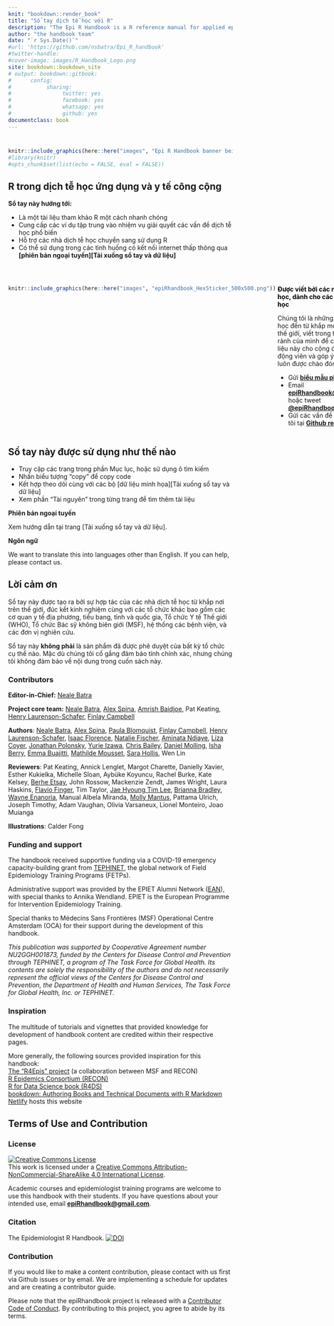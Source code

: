 ```yaml
---
knit: "bookdown::render_book"
title: "Sổ tay dịch tễ học với R"  
description: "The Epi R Handbook is a R reference manual for applied epidemiology and public health."
author: "the handbook team"
date: "`r Sys.Date()`"
#url: 'https://github.com/nsbatra/Epi_R_handbook'
#twitter-handle: 
#cover-image: images/R_Handbook_Logo.png
site: bookdown::bookdown_site
# output: bookdown::gitbook:
#      config:
#           sharing:
#                twitter: yes
#                facebook: yes
#                whatsapp: yes
#                github: yes
documentclass: book
---
```


#  {.unnumbered}

```r
knitr::include_graphics(here::here("images", "Epi R Handbook banner beige 1500x500.png"))
#library(knitr)
#opts_chunk$set(list(echo = FALSE, eval = FALSE))
```

<meta name="description" content="The Epi R Handbook is an R reference manual for applied epidemiology and public health.">

<meta http-equiv="Content-Type" content="text/html; charset=utf-8">

<!-- <span style="color: red;">**THIS IS A DRAFT.  REVIEWERS GIVE FEEDBACK AT THIS [LINK](https://forms.gle/4RNdRRLGx67xW9yq9)**.</span> -->

<!-- <span style="color: darkgreen;">**DO YOU LIKE THIS HANDBOOK? SHOULD SOMETHING BE CHANGED? PLEASE TELL US!**</span> -->

<!-- <form target="_blank" action="https://forms.gle/A5SnRVws7tPD15Js9"> -->

<!--     <input type="submit" value="FEEDBACK" /> -->

<!-- </form> -->

<!-- ======================================================= -->

<!-- ## An R reference manual for applied epidemiology and public health {.unnumbered} -->

<!-- <span style="color: brown;">**The Epi R Handbook is an R reference manual for applied epidemiology and public health.**</span> -->

<!-- ## About this handbook   -->

## R trong dịch tễ học ứng dụng và y tế công cộng {.unnumbered}

**Sổ tay này hướng tới:**

-   Là một tài liệu tham khảo R một cách nhanh chóng\
-   Cung cấp các ví dụ tập trung vào nhiệm vụ giải quyết các vấn đề dịch tễ học phổ biến\
-   Hỗ trợ các nhà dịch tễ học chuyển sang sử dụng R\
-   Có thể sử dụng trong các tình huống có kết nối internet thấp thông qua **[phiên bản ngoại tuyến][Tải xuống sổ tay và dữ liệu]**

<!-- * Use practical epi examples - cleaning case linelists, making transmission chains and epidemic curves, automated reports and dashboards, modeling incidence and making projections, demographic pyramids and rate standardization, record matching, outbreak detection, survey analysis, survival analysis, GIS basics, contact tracing, phylogenetic trees...   -->

<!-- **How is this different than other R books?**   -->

<!-- * It is community-driven - *written for epidemiologists by epidemiologists* in their spare time and leveraging experience in local, national, academic, and emergency settings   -->

<!-- Dual-column created based on the rmarkdown cookbook here: https://bookdown.org/yihui/rmarkdown-cookbook/multi-column.html -->

<br>

::: {style="display: flex;"}
<div>

```r
knitr::include_graphics(here::here("images", "epiRhandbook_HexSticker_500x500.png"))
```

</div>

::: {.col data-latex="{0.05\\textwidth}"}
  <!-- an empty Div (with a white space), serving as
a column separator -->
:::

<div>

[**Được viết bởi các nhà dịch tễ học, dành cho các nhà dịch tễ học**]{style="color: black;"}

Chúng tôi là những nhà dịch tễ học đến từ khắp mọi nơi trên thế giới, viết trong thời gian rảnh của mình để cung cấp tài liệu này cho cộng đồng. Sự động viên và góp ý của bạn luôn được chào đón thông qua:

-   Gửi [**biểu mẫu phản hồi**](https://forms.gle/A5SnRVws7tPD15Js9)\
-   Email [**epiRhandbook\@gmail.com**](mailto:epiRhandbook@gmail.com){.email} hoặc tweet [**\@epiRhandbook**](https://twitter.com/epirhandbook)\
-   Gửi các vấn đề cho chúng tôi tại [**Github repository**](https://github.com/epirhandbook/Epi_R_handbook)

</div>
:::

<!-- ======================================================= -->

## Sổ tay này được sử dụng như thế nào {.unnumbered}

-   Truy cập các trang trong phần Mục lục, hoặc sử dụng ô tìm kiếm
-   Nhấn biểu tượng "copy" để copy code\
-   Kết hợp theo dõi cùng với các bộ [dữ liệu minh họa][Tải xuống sổ tay và dữ liệu]\
-   Xem phần "Tài nguyên" trong từng trang để tìm thêm tài liệu

**Phiên bản ngoại tuyến**

Xem hướng dẫn tại trang [Tải xuống sổ tay và dữ liệu].

**Ngôn ngữ**

We want to translate this into languages other than English. If you can help, please contact us.

<!-- ======================================================= -->

## Lời cảm ơn {.unnumbered}

Sổ tay này được tạo ra bởi sự hợp tác của các nhà dịch tễ học từ khắp nơi trên thế giới, đúc kết kinh nghiệm cùng với các tổ chức khác bao gồm các cơ quan y tế địa phương, tiểu bang, tỉnh và quốc gia, Tổ chức Y tế Thế giới (WHO), Tổ chức Bác sỹ không biên giới (MSF), hệ thống các bệnh viện, và các đơn vị nghiên cứu.

Sổ tay này **không phải** là sản phẩm đã được phê duyệt của bất kỳ tổ chức cụ thể nào. Mặc dù chúng tôi cố gắng đảm bảo tính chính xác, nhưng chúng tôi không đảm bảo về nội dung trong cuốn sách này.

### Contributors {.unnumbered}

**Editor-in-Chief:** [Neale Batra](https://www.linkedin.com/in/neale-batra/)

**Project core team:** [Neale Batra](https://www.linkedin.com/in/neale-batra/), [Alex Spina](https://github.com/aspina7), [Amrish Baidjoe](https://twitter.com/Ammer_B), Pat Keating, [Henry Laurenson-Schafer](https://github.com/henryls1), [Finlay Campbell](https://github.com/finlaycampbell)

**Authors**: [Neale Batra](https://www.linkedin.com/in/neale-batra/), [Alex Spina](https://github.com/aspina7), [Paula Blomquist](https://www.linkedin.com/in/paula-bianca-blomquist-53188186/), [Finlay Campbell](https://github.com/finlaycampbell), [Henry Laurenson-Schafer](https://github.com/henryls1), [Isaac Florence](www.Twitter.com/isaacatflorence), [Natalie Fischer](https://www.linkedin.com/in/nataliefischer211/), [Aminata Ndiaye](https://twitter.com/aminata_fadl), [Liza Coyer](https://www.linkedin.com/in/liza-coyer-86022040/), [Jonathan Polonsky](https://twitter.com/jonny_polonsky), [Yurie Izawa](https://ch.linkedin.com/in/yurie-izawa-a1590319), [Chris Bailey](https://twitter.com/cbailey_58?lang=en), [Daniel Molling](https://www.linkedin.com/in/daniel-molling-4005716a/), [Isha Berry](https://twitter.com/ishaberry2), [Emma Buajitti](https://twitter.com/buajitti), [Mathilde Mousset](https://mathildemousset.wordpress.com/research/), [Sara Hollis](https://www.linkedin.com/in/saramhollis/), Wen Lin

**Reviewers**: Pat Keating, Annick Lenglet, Margot Charette, Danielly Xavier, Esther Kukielka, Michelle Sloan, Aybüke Koyuncu, Rachel Burke, Kate Kelsey, [Berhe Etsay](https://www.linkedin.com/in/berhe-etsay-5752b1154/), John Rossow, Mackenzie Zendt, James Wright, Laura Haskins, [Flavio Finger](ffinger.github.io), Tim Taylor, [Jae Hyoung Tim Lee](https://www.linkedin.com/in/jaehyoungtlee/), [Brianna Bradley](https://www.linkedin.com/in/brianna-bradley-bb8658155), [Wayne Enanoria](https://www.linkedin.com/in/wenanoria), Manual Albela Miranda, [Molly Mantus](https://www.linkedin.com/in/molly-mantus-174550150/), Pattama Ulrich, Joseph Timothy, Adam Vaughan, Olivia Varsaneux, Lionel Monteiro, Joao Muianga

**Illustrations**: Calder Fong

<!-- **Editor-in-Chief:** Neale Batra  -->

<!-- **Project core team:** Neale Batra, Alex Spina, Amrish Baidjoe, Pat Keating, Henry Laurenson-Schafer, Finlay Campbell   -->

<!-- **Authors**: Neale Batra, Alex Spina, Paula Blomquist, Finlay Campbell, Henry Laurenson-Schafer, [Isaac Florence](www.Twitter.com/isaacatflorence), Natalie Fischer, Aminata Ndiaye, Liza Coyer, Jonathan Polonsky, Yurie Izawa, Chris Bailey, Daniel Molling, Isha Berry, Emma Buajitti, Mathilde Mousset, Sara Hollis, Wen Lin   -->

<!-- **Reviewers**: Pat Keating, Mathilde Mousset, Annick Lenglet, Margot Charette, Isha Berry, Paula Blomquist, Natalie Fischer, Daniely Xavier, Esther Kukielka, Michelle Sloan, Aybüke Koyuncu, Rachel Burke, Daniel Molling, Kate Kelsey, Berhe Etsay, John Rossow, Mackenzie Zendt, James Wright, Wayne Enanoria, Laura Haskins, Flavio Finger, Tim Taylor, Jae Hyoung Tim Lee, Brianna Bradley, Manual Albela Miranda, Molly Mantus, Priscilla Spencer, Pattama Ulrich, Joseph Timothy, Adam Vaughan, Olivia Varsaneux, Lionel Monteiro, Joao Muianga   -->

### Funding and support {.unnumbered}

The handbook received supportive funding via a COVID-19 emergency capacity-building grant from [TEPHINET](https://www.tephinet.org/), the global network of Field Epidemiology Training Programs (FETPs).

Administrative support was provided by the EPIET Alumni Network ([EAN](https://epietalumni.net/)), with special thanks to Annika Wendland. EPIET is the European Programme for Intervention Epidemiology Training.

Special thanks to Médecins Sans Frontières (MSF) Operational Centre Amsterdam (OCA) for their support during the development of this handbook.

*This publication was supported by Cooperative Agreement number NU2GGH001873, funded by the Centers for Disease Control and Prevention through TEPHINET, a program of The Task Force for Global Health. Its contents are solely the responsibility of the authors and do not necessarily represent the official views of the Centers for Disease Control and Prevention, the Department of Health and Human Services, The Task Force for Global Health, Inc. or TEPHINET.*

### Inspiration {.unnumbered}

The multitude of tutorials and vignettes that provided knowledge for development of handbook content are credited within their respective pages.

More generally, the following sources provided inspiration for this handbook:\
[The "R4Epis" project](https://r4epis.netlify.app/) (a collaboration between MSF and RECON)\
[R Epidemics Consortium (RECON)](https://www.repidemicsconsortium.org/)\
[R for Data Science book (R4DS)](https://r4ds.had.co.nz/)\
[bookdown: Authoring Books and Technical Documents with R Markdown](https://bookdown.org/yihui/bookdown/)\
[Netlify](https://www.netlify.com) hosts this website

<!-- ### Image credits {-}   -->

<!-- Images in logo from US CDC Public Health Image Library) include [2013 Yemen looking for mosquito breeding sites](https://phil.cdc.gov/Details.aspx?pid=19623), [Ebola virus](https://phil.cdc.gov/Details.aspx?pid=23186), and [Survey in Rajasthan](https://phil.cdc.gov/Details.aspx?pid=19838).   -->

## Terms of Use and Contribution {.unnumbered}

### License {.unnumbered}

<a rel="license" href="http://creativecommons.org/licenses/by-nc-sa/4.0/"><img src="https://i.creativecommons.org/l/by-nc-sa/4.0/88x31.png" alt="Creative Commons License" style="border-width:0"/></a><br />This work is licensed under a <a rel="license" href="http://creativecommons.org/licenses/by-nc-sa/4.0/">Creative Commons Attribution-NonCommercial-ShareAlike 4.0 International License</a>.

Academic courses and epidemiologist training programs are welcome to use this handbook with their students. If you have questions about your intended use, email [**epiRhandbook\@gmail.com**](mailto:epiRhandbook@gmail.com){.email}.

### Citation {.unnumbered}

The Epidemiologist R Handbook. <a rel="license" href="https://zenodo.org/badge/231610102.svg"><img src="https://zenodo.org/badge/231610102.svg" alt="DOI" style="border-width:0"/></a><br />

### Contribution {.unnumbered}

If you would like to make a content contribution, please contact with us first via Github issues or by email. We are implementing a schedule for updates and are creating a contributor guide.

Please note that the epiRhandbook project is released with a [Contributor Code of Conduct](https://contributor-covenant.org/version/2/0/CODE_OF_CONDUCT.html). By contributing to this project, you agree to abide by its terms.
